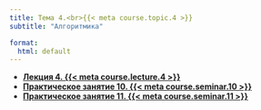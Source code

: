 ```yaml
---
title: Тема 4.<br>{{< meta course.topic.4 >}}
subtitle: "Алгоритмика"

format:
  html: default
---
```


- [**Лекция 4. {{< meta course.lecture.4 >}}**](lecture-04/index.qmd)
- [**Практическое занятие 10. {{< meta course.seminar.10 >}}**](seminar-10/index.qmd)
- [**Практическое занятие 11. {{< meta course.seminar.11 >}}**](seminar-11/index.qmd)
